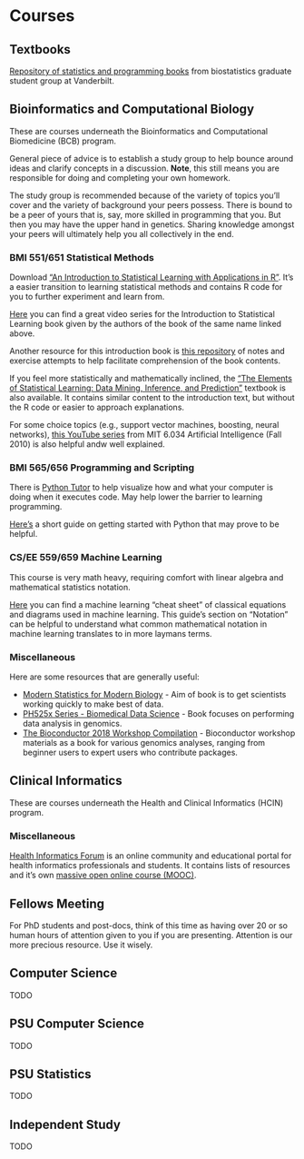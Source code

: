 # Courses {#courses}

## Textbooks

[Repository of statistics and programming books](https://www.dropbox.com/sh/mea9q94nletfsdy/AACD5QC_-RZKfBakR6qSXVrSa?dl=0)
from biostatistics graduate student group at Vanderbilt.

## Bioinformatics and Computational Biology

These are courses underneath the Bioinformatics and Computational Biomedicine
(BCB) program.

General piece of advice is to establish a study group to help bounce around
ideas and clarify concepts in a discussion. **Note**, this still means you are
responsible for doing and completing your own homework.

The study group is recommended because of the variety of topics you'll cover
and the variety of background your peers possess. There is bound to be a peer
of yours that is, say, more skilled in programming that you. But then you may
have the upper hand in genetics. Sharing knowledge amongst your peers will
ultimately help you all collectively in the end.

### BMI 551/651 Statistical Methods

Download
["An Introduction to Statistical Learning with Applications in R"](http://www-bcf.usc.edu/~gareth/ISL/).
It's a easier transition to learning statistical methods and contains R code
for you to further experiment and learn from.

[Here](https://www.youtube.com/playlist?list=PLOg0ngHtcqbPTlZzRHA2ocQZqB1D_qZ5V)
you can find a great video series for the Introduction to Statistical Learning book
given by the authors of the book of the same name linked above.

Another resource for this introduction book is
[this repository](https://github.com/asadoughi/stat-learning)
of notes and exercise attempts to help facilitate comprehension of the book contents.

If you feel more statistically and mathematically inclined, the
["The Elements of Statistical Learning: Data Mining, Inference, and Prediction"](https://web.stanford.edu/~hastie/ElemStatLearn/)
textbook is also available. It contains similar content to the introduction
text, but without the R code or easier to approach explanations.

For some choice topics (e.g., support vector machines, boosting, neural networks),
[this YouTube series](https://www.youtube.com/playlist?list=PLUl4u3cNGP63gFHB6xb-kVBiQHYe_4hSi)
from MIT 6.034 Artificial Intelligence (Fall 2010) is also helpful andw well explained.

### BMI 565/656 Programming and Scripting

There is [Python Tutor](http://pythontutor.com/) to help visualize how and
what your computer is doing when it executes code. May help lower the barrier
to learning programming.

[Here's](http://howtopython.org/en/latest/) a short guide on getting started with
Python that may prove to be helpful.

### CS/EE 559/659 Machine Learning

This course is very math heavy, requiring comfort with linear algebra and mathematical
statistics notation.

[Here](https://github.com/soulmachine/machine-learning-cheat-sheet)
you can find a machine learning "cheat sheet" of classical equations and diagrams
used in machine learning. This guide's section on "Notation" can be helpful to
understand what common mathematical notation in machine learning translates to in
more laymans terms.

### Miscellaneous

Here are some resources that are generally useful:

- [Modern Statistics for Modern Biology](http://web.stanford.edu/class/bios221/book/) -
  Aim of book is to get scientists working quickly to make best of data.
- [PH525x Series - Biomedical Data Science](http://genomicsclass.github.io/book/) -
  Book focuses on performing data analysis in genomics.
- [The Bioconductor 2018 Workshop Compilation](https://bioconductor.github.io/BiocWorkshops/) -
  Bioconductor workshop materials as a book for various genomics analyses,
  ranging from beginner users to expert users who contribute packages.

## Clinical Informatics

These are courses underneath the Health and Clinical Informatics (HCIN)
program.

### Miscellaneous

[Health Informatics Forum](http://healthinformaticsforum.com/) is an online
community and educational portal for health informatics professionals and
students. It contains lists of resources and it's own
[massive open online course (MOOC)](http://healthinformaticsforum.com/mooc).

## Fellows Meeting

For PhD students and post-docs, think of this time as having over 20 or so
human hours of attention given to you if you are presenting. Attention is our
more precious resource. Use it wisely.

## Computer Science

TODO

## PSU Computer Science

TODO

## PSU Statistics

TODO

## Independent Study

TODO
